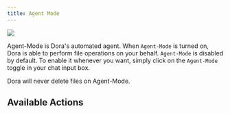 ```yaml
---
title: Agent Mode
---
```


<Frame>
    <img src="/assets/images/dora/chat/agent-mode.png" />
</Frame>


Agent-Mode is Dora's automated agent. When `Agent-Mode` is turned on, Dora is able to perform file operations on your behalf.
`Agent-Mode` is disabled by default. To enable it whenever you want, simply click on the `Agent-Mode` toggle in your chat input box.

<Note>Dora will never delete files on Agent-Mode.</Note>

## Available Actions
<Accordion title="Folder Creation">
</Accordion>

<Accordion title="Moving/Renaming Files and Folders">
</Accordion>

<Accordion title="Copying Files and Folders">
</Accordion>

<Accordion title="File Creation">
</Accordion>

<Accordion title="Navigating to a Folder">
</Accordion>